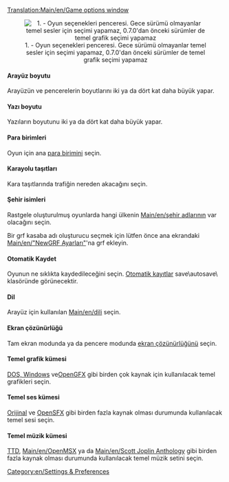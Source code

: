 [[Translation:Main/en/Game options window]]{{tr/İçindekiler}}

<center>[[File:en/Seçenekler.png|center|none|frame|1. - Oyun seçenekleri penceresi. Gece sürümü olmayanlar temel sesler için seçimi yapamaz, 0.7.0'dan önceki sürümler de temel grafik seçimi yapamaz]]</center>

====Arayüz boyutu====
Arayüzün ve pencerelerin boyutlarını iki ya da dört kat daha büyük yapar.

====Yazı boyutu====
Yazıların boyutunu iki ya da dört kat daha büyük yapar.

====Para birimleri====
Oyun için ana [[Main/en/Currency|para birimini]] seçin.

====Karayolu taşıtları====
Kara taşıtlarında trafiğin nereden akacağını seçin.

====Şehir isimleri====
Rastgele oluşturulmuş oyunlarda hangi ülkenin [[Main/en/şehir adlarının]] var olacağını seçin.

Bir grf kasaba adı oluşturucu seçmek için lütfen önce ana ekrandaki [[Main/en/"NewGRF Ayarları"]]'na grf ekleyin.

====Otomatik Kaydet====
Oyunun ne sıklıkta kaydedileceğini seçin. [[Main/en/Autosave|Otomatik kayıtlar]] save\autosave\ klasöründe görünecektir.

====Dil====
Arayüz için kullanılan [[Main/en/dili]] seçin.

====Ekran çözünürlüğü====
Tam ekran modunda ya da pencere modunda [[Main/en/Resolution|ekran çözünürlüğünü]] seçin.

====Temel grafik kümesi====
[[Main/en/Installation FAQ#What files do I need from TTD.3F|DOS, Windows]] ve[[Main/en/Graphics Replacement|OpenGFX]] gibi birden çok kaynak için kullanılacak temel grafikleri seçin.

====Temel ses kümesi====
[[Main/en/Installation FAQ#What files do I need from TTD.3F|Orijinal]] ve [[Main/en/Sound Effects Replacement|OpenSFX]] gibi birden fazla kaynak olması durumunda kullanılacak temel sesi seçin.

====Temel müzik kümesi====
[[Main/en/Installation FAQ#What files do I need from TTD.3F|TTD]], [[Main/en/OpenMSX]] ya da [[Main/en/Scott Joplin Anthology]] gibi birden fazla kaynak olması durumunda kullanılacak temel müzik setini seçin.

[[Category:en/Settings & Preferences]]